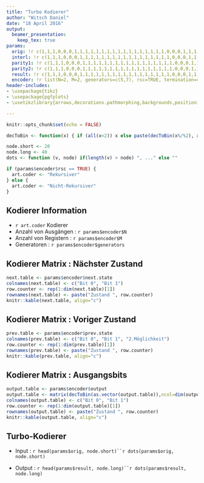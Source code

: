 ```yaml
---
title: "Turbo Kodierer"
author: "Witsch Daniel"
date: "18 April 2016"
output: 
  beamer_presentation:
    keep_tex: true
params:
  orig: !r c(1,1,1,0,0,0,1,1,1,1,1,1,1,1,1,1,1,1,1,1,1,1,1,0,0,0,1,1,1,1,1,1,1,1,1,1,1,1,1,1)
  interl: !r c(1,1,1,0,0,0,1,1,1,1,1,1,1,1,1,1,1,1,1,1,1,1,1,0,0,0,1,1,1,1,1,1,1,1,1,1,1,1,1,1)
  parity1: !r c(1,1,1,0,0,0,1,1,1,1,1,1,1,1,1,1,1,1,1,1,1,1,1,0,0,0,1,1,1,1,1,1,1,1,1,1,1,1,1,1)
  parity2: !r c(1,1,1,0,0,0,1,1,1,1,1,1,1,1,1,1,1,1,1,1,1,1,1,0,0,0,1,1,1,1,1,1,1,1,1,1,1,1,1,1)
  result: !r c(1,1,1,0,0,0,1,1,1,1,1,1,1,1,1,1,1,1,1,1,1,1,1,0,0,0,1,1,1,1,1,1,1,1,1,1,1,1,1,1,1,1,1,0,0,0,1,1,1,1,1,1,1,1,1,1,1,1,1,1)
  encoder: !r list(N=2, M=2, generators=c(5,7), rsc=TRUE, termination=c(0,1,1,0), next.state=matrix(c(0,2,3,1,2,0,1,3), ncol =2), prev.state=matrix(c(0,3,1,2,1,2,0,3,-1,-1,-1,-1), ncol =3), output=matrix(c(0,0,1,1,3,3,2,2), ncol =2))
header-includes:
- \usepackage{tikz}
- \usepackage{pgfplots}
- \usetikzlibrary{arrows,decorations.pathmorphing,backgrounds,positioning,fit,petri,calc}

---
```


```r
knitr::opts_chunk$set(echo = FALSE)
```

```r
decToBin <- function(x) { if (all(x<2)) x else paste(decToBin(x%/%2), x%%2, sep="") }
```


```r
node.short <- 20
node.long <- 40
dots <- function (v, node) if(length(v) > node) ", ..." else ""

if (params$encoder$rsc == TRUE) {
  art.coder <- "Rekursiver"
} else {
  art.coder <- "Nicht-Rekursiver"
}
```

## Kodierer Information

- `r art.coder` Kodierer
- Anzahl von Ausgängen : `r params$encoder$N`
- Anzahl von Registern : `r params$encoder$M`
- Generatoren : `r params$encoder$generators`

## Kodierer Matrix : Nächster Zustand
```r
next.table <- params$encoder$next.state
colnames(next.table) <- c("Bit 0", "Bit 1")
row.counter <- rep(1:dim(next.table)[1])
rownames(next.table) <- paste("Zustand ", row.counter)
knitr::kable(next.table, align="c")
```

## Kodierer Matrix : Voriger Zustand
```r
prev.table <- params$encoder$prev.state
colnames(prev.table) <- c("Bit 0", "Bit 1", "2.Möglichkeit")
row.counter <- rep(1:dim(prev.table)[1])
rownames(prev.table) <- paste("Zustand ", row.counter)
knitr::kable(prev.table, align="c")
```

## Kodierer Matrix : Ausgangsbits
```r
output.table <- params$encoder$output
output.table <- matrix(decToBin(as.vector(output.table)),ncol=dim(output.table)[2])
colnames(output.table) <- c("Bit 0", "Bit 1")
row.counter <- rep(1:dim(output.table)[1])
rownames(output.table) <- paste("Zustand ", row.counter)
knitr::kable(output.table, align="c")
```

## Turbo-Kodierer

- Input : `r head(params$orig, node.short)``r dots(params$orig, node.short)`

\begin{center}
\begin{tikzpicture}[node distance=8mm, inner sep=2mm, outer sep=0, >=stealth, font=\small, minimum height=height("Inp")+5mm]

\tikzstyle{encoderStyle} = [rectangle, draw]
\tikzstyle{interleaverStyle} = [encoderStyle]
\tikzstyle{startEndStyle} = [encoderStyle]
\tikzstyle{multiplexerStyle} = [encoderStyle]
\tikzstyle{showStyle} = [encoderStyle, thick, draw=red, text=red]
\tikzstyle{arrowStyle} = [->]
\tikzstyle{showDrawStyle} = [->, red, thick]

\node [interleaverStyle] (interleaver) {Interleaver};
\node [encoderStyle] (encoder1) [above right=of interleaver] {Kodierer 1};
\node [encoderStyle] (encoder2) [below right=of interleaver] {Kodierer 2};
\node [] (multiplexerTemp) [right=of encoder1] {};
\node [multiplexerStyle, rotate=90] (multiplexer) at (multiplexerTemp.east) {Multiplexer};
\node [startEndStyle] (start) [above left=of interleaver] {Input};
\node [startEndStyle] (end) [right=of multiplexerTemp] {Output};

\draw [arrowStyle] (interleaver.south) |- node (interleaved) {}(encoder2.west);
\draw [arrowStyle] (encoder1.east) -- node (parity1) {} (multiplexer.north);
\draw [arrowStyle] (start.east)  -| node[midway] (tmp) {} (interleaver.north);
\draw [arrowStyle] (tmp.center) |- (encoder1.west);
\draw [arrowStyle] (encoder2.east) -| ++(0.2,0.7) node (parity2) {} |- ($(multiplexer.north)+(0,-.5)$);
\draw [arrowStyle] (tmp.center) |- ($(multiplexer.north)+(0,.5)$);
\draw [arrowStyle] (multiplexer.south) -- (end.west);

\begin{scope}[on background layer]
\node [draw, fit=(encoder1) (interleaver) (encoder2) (multiplexer)] (background) {};
\end{scope}

\visible<2>{
  \node [showStyle] (show) [above=3mm of background] {\textbf{`r head(params$interl, node.short)``r dots(params$interl, node.short)`}};
  \draw [showDrawStyle] (show) -- (interleaved);
  }
\visible<3>{
  \node [showStyle] (show) [above=3mm of background] {\textbf{`r head(params$parity1, node.short)``r dots(params$parity1, node.short)`}};
  \draw [showDrawStyle] (show) -- (parity1.center);
  }
\visible<4>{
  \node [showStyle] (show) [above=3mm of background] {\textbf{`r head(params$parity2, node.short)``r dots(params$parity2, node.short)`}};
  \draw [showDrawStyle] (show) -- (parity2);
  }

\end{tikzpicture}
\end{center}

- Output : `r head(params$result, node.long)``r dots(params$result, node.long)`
